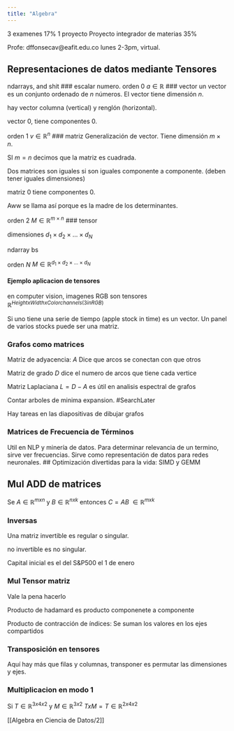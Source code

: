 ```yaml
---
title: "Algebra"
---
```


3 examenes 17%
1 proyecto
Proyecto integrador de materias 35%

Profe:
dffonsecav@eafit.edu.co
lunes 2-3pm, virtual.

## Representaciones de datos mediante Tensores

ndarrays, and shit 
### escalar
numero.
orden 0
$a \in \mathbb{R}$
### vector
un vector es un conjunto ordenado de $n$ números. El vector tiene dimensión $n$.

hay vector columna (vertical) y renglón (horizontal). 

vector 0, tiene componentes 0.

orden 1
$v \in \mathbb{R}^n$
### matriz
Generalización de vector. Tiene dimensión $m \times n$. 

SI $m=n$ decimos que la matriz es cuadrada.

Dos matrices son iguales si son iguales componente a componente. (deben tener iguales dimensiones)

matriz 0 tiene componentes 0.

Aww se llama así porque es la madre de los determinantes.

orden 2
$M \in \mathbb{R}^{m\times n}$
### tensor

dimensiones $d_1\times d_2\times ... \times d_N$ 

ndarray bs

orden $N$
$M \in \mathbb{R}^{d_1\times d_2\times ... \times d_N}$

#### Ejemplo aplicacion de tensores

en computer vision, imagenes RGB son tensores
$\mathbb{R}^{Height x Width x Color channels (3 in RGB)}$

Si uno tiene una serie de tiempo (apple stock in time) es un vector. Un panel de varios stocks puede ser una matriz.

### Grafos como matrices

Matriz de adyacencia: $A$ Dice que arcos se conectan con que otros

Matriz de grado $D$ dice el numero de arcos que tiene cada vertice

Matriz Laplaciana $L=D-A$ es útil en analisis espectral de grafos

Contar arboles de minima expansion. #SearchLater

Hay tareas en las diapositivas de dibujar grafos

### Matrices de Frecuencia de Términos

Util en NLP y minería de datos.  Para determinar relevancia de un termino, sirve ver frecuencias. Sirve como representación de datos para redes neuronales. 
## Optimización divertidas para la vida: SIMD y GEMM

## Mul ADD de matrices

Se $A\in \mathbb{R}^{mxn}$ y $B \in \mathbb{R}^{nxk}$ entonces $C=AB\ \in \mathbb{R}^{mxk}$ 

### Inversas

Una matriz invertible es regular o singular.

no invertible es no singular.

Capital inicial es el del S&P500 el 1 de enero

### Mul Tensor matriz

Vale la pena hacerlo

Producto de hadamard es producto componenete a componente

Producto de contracción de índices: Se suman los valores en los ejes compartidos

### Transposición en tensores
Aquí hay más que filas y columnas, transponer es permutar las dimensiones y ejes.

### Multiplicacion en modo 1

Si $T\in \mathbb{R}^{3x4x2}$ y $M \in \mathbb{R}^{3x2}$  $TxM=T\in\mathbb{R}^{2x4x2}$

[[Algebra en Ciencia de Datos/2]]

